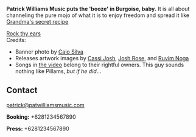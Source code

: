 <Banner bgOverlay="linear-gradient(30deg, black 40%, grey 90%, white 100%)" />

<Container>

**Patrick Williams Music puts the 'booze' in Burgoise, baby.** It is all about channeling the pure mojo of what it is to enjoy freedom and spread it like [Grandma's secret recipe](#releases)

<div className="text-center">
  <a
    href="https://soundcloud.com/andreasedstr-m/rick-astley-never-gonna-give"
    className="gtm-button"
    rel="external"
  >
    Rock thy ears
  </a>
</div>

<Youtube url="https://www.youtube.com/watch?v=fYrRqpeZKz8" />

<div style={{ marginBottom: 24 }}>
Credits:

- Banner photo by [Caio Silva](https://unsplash.com/@caiohenriquesilva)
- Releases artwork images by [Cassi Josh](https://unsplash.com/@cassi_josh), [Josh Rose](https://unsplash.com/@joshsrose), and [Ruvim Noga](https://unsplash.com/@ruvimnogaphoto)
- Songs in [the video](https://www.youtube.com/watch?v=fYrRqpeZKz8) belong to their rightful owners. This guy sounds nothing like Pillams, _but if he did_...

</div>

<Shows shows={props.shows} />

<Releases releases={props.releases} />

## Contact

<div id="contact" className="text-center">

patrick@patwilliamsmusic.com

**Booking:** +6281234567890

**Press:** +6281234567890

</div>

</Container>

